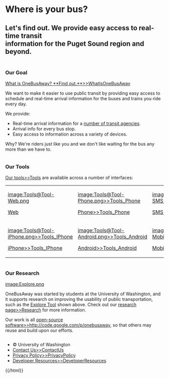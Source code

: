 {{html wiki="true"}}
<div id="content" class="index_content">

<div class="page-header home-header">
<h1>Where is your bus?</h1>
<h2>Let's find out.  We provide easy access to real-time transit<br/>information for the Puget Sound region and beyond.</h2>
</div>

<div class="column-row">

<div class="one-third column">

=== Our Goal ===

<p>[[What is OneBusAway?  **Find out.**>>WhatIsOneBusAway]]</p>

<p>We want to make it easier to use public transit by providing easy access to schedule and real-time arrival information for the buses and trains you ride every day.</p>

<p>We provide:</p>

* Real-time arrival information for a <a href="where/standard/agencies.action">number of transit agencies</a>.
* Arrival info for every bus stop.
* Easy access to information across a variety of devices.

<p>Why? We're riders just like you and we don't like waiting for the bus any more than we have to.</p>
</div>

<div class="one-third column">

=== Our Tools ===

<p>[[Our tools>>Tools]] are available across  a number of interfaces:</p>

<table id="tools">
  <tr>
    <td class="tool">
      <div><a href="where/standard/index.html">[[image:Tools@Tool-Web.png]]</a></div>
      <div class="toolLabel"><a href="where/standard/index.html">Web</a></div>
    </td>
    <td class="tool">
      <div>[[image:Tools@Tool-Phone.png>>Tools_Phone]]</div>
      <div class="toolLabel">[[Phone>>Tools_Phone]]</div>
    </td>
    <td class="tool">
      <div>[[image:Tools@Tool-SMS.png>>Tools_SMS]]</div>
      <div class="toolLabel">[[SMS>>Tools_SMS]]</div>
    </td>
  </tr>
  <tr>
    <td class="tool">
      <div>[[image:Tools@Tool-iPhone.png>>Tools_IPhone]]</div>
      <div class="toolLabel">[[iPhone>>Tools_IPhone]]</a></div>
    </td>
    <td class="tool">
      <div>[[image:Tools@Tool-Android.png>>Tools_Android]]</div>
      <div class="toolLabel">[[Android>>Tools_Android]]</div>
    </td>
    <td class="tool">
      <div>[[image:Tools@Tool-MobileWeb.png>>Tools_MobileWeb]]</div>
      <div class="toolLabel">[[Mobile>>Tools_MobileWeb]]</div>
    </td>
  </tr>
</table>

</div>
<div class="one-third column">

=== Our Research ===

<p><a href="explore/onebusaway/">[[image:Explore.png]]</a></p>

<p>OneBusAway was started by students at the University of Washington, and it supports research on improving the usability of public transportation, such as the <a href="explore/onebusaway/">Explore Tool</a> shown above.  Check out our [[research page>>Research]] for more information.</p>

<p>Our work is all [[open-source software>>http://code.google.com/p/onebusaway]], so that others may reuse and build upon our efforts.</p>

</div>

</div>

</div>
<div id="footer">
<div id="footer_content">
* © University of Washington
* [[Contact Us>>ContactUs]]
* [[Privacy Policy>>PrivacyPolicy]]
* [[Developer Resources>>DeveloperResources]]
</div>
</div>
{{/html}}